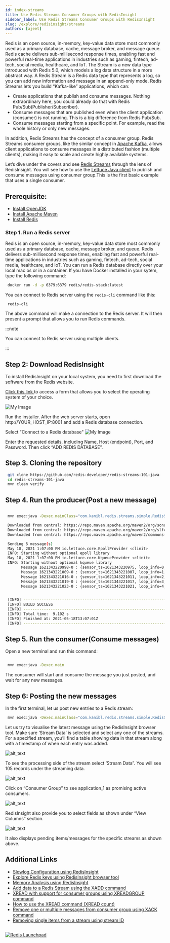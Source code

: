```yaml
---
id: index-streams
title: Use Redis Streams Consumer Groups with RedisInsight
sidebar_label: Use Redis Streams Consumer Groups with RedisInsight
slug: /explore/redisinsight/streams
authors: [ajeet]
---
```



<Authors frontMatter={frontMatter} />

Redis is an open source, in-memory, key-value data store most commonly used as a primary database, cache, message broker, and message queue. Redis cache delivers sub-millisecond response times, enabling fast and powerful real-time applications in industries such as gaming, fintech, ad-tech, social media, healthcare, and IoT. The Stream is a new data type introduced with Redis 5.0, which models a log data structure in a more abstract way.
A Redis Stream is a Redis data type that represents a log, so you can add new information and message in an append-only mode.
Redis Streams lets you build “Kafka-like” applications, which can:

- Create applications that publish and consume messages. Nothing extraordinary here, you could already do that with Redis Pub/Sub(Publisher/Subscriber).
- Consume messages that are published even when the client application (consumer) is not running. This is a big difference from Redis Pub/Sub.
- Consume messages starting from a specific point. For example, read the whole history or only new messages.

In addition, Redis Streams has the concept of a consumer group. Redis Streams consumer groups, like the similar concept in [Apache Kafka](https://kafka.apache.org/), allows client applications to consume messages in a distributed fashion (multiple clients), making it easy to scale and create highly available systems.

Let’s dive under the covers and see [Redis Streams](https://redis.io/topics/streams-intro) through the lens of RedisInsight. You will see how to use the [Lettuce Java client](https://developer.redis.com/develop/java/#using-lettuce) to publish and consume messages using consumer group.This is the first basic example that uses a single consumer.

## Prerequisite:

- [Install OpenJDK](https://openjdk.java.net/install/)
- [Install Apache Maven](https://maven.apache.org/install.html)
- [Install Redis](https://developer.redis.com/create)

### Step 1. Run a Redis server

Redis is an open source, in-memory, key-value data store most commonly used as a primary database, cache, message broker, and queue. Redis delivers sub-millisecond response times, enabling fast and powerful real-time applications in industries such as gaming, fintech, ad-tech, social media, healthcare, and IoT. You can run a Redis database directly over your local mac os or in a container. If you have Docker installed in your sytem, type the following command:

```bash
 docker run -d -p 6379:6379 redis/redis-stack:latest
```

You can connect to Redis server using the `redis-cli` command like this:

```
 redis-cli
```

The above command will make a connection to the Redis server. It will then present a prompt that allows you to run Redis commands.

:::note

You can connect to Redis server using multiple clients.

:::

## Step 2: Download RedisInsight

To install RedisInsight on your local system, you need to first download the software from the Redis website.

[Click this link ](https://redis.com/redis-enterprise/redis-insight/#insight-form) to access a form that allows you to select the operating system of your choice.

![My Image](images/redisinsightinstall.png)

Run the installer. After the web server starts, open http://YOUR_HOST_IP:8001 and add a Redis database connection.

Select "Connect to a Redis database"
![My Image](images/redisinsight4.png)

Enter the requested details, including Name, Host (endpoint), Port, and Password. Then click “ADD REDIS DATABASE”.

## Step 3. Cloning the repository

```bash
 git clone https://github.com/redis-developer/redis-streams-101-java
 cd redis-streams-101-java
 mvn clean verify
```

## Step 4. Run the producer(Post a new message)

```bash

 mvn exec:java -Dexec.mainClass="com.kanibl.redis.streams.simple.RedisStreams101Producer" -Dexec.args="5"

 Downloaded from central: https://repo.maven.apache.org/maven2/org/sonatype/sisu/sisu-guice/2.1.7/sisu-guice-2.1.7-noaop.jar (472 kB at 450 kB/s)
 Downloaded from central: https://repo.maven.apache.org/maven2/org/slf4j/slf4j-api/1.7.5/slf4j-api-1.7.5.jar (26 kB at 25 kB/s)
 Downloaded from central: https://repo.maven.apache.org/maven2/commons-codec/commons-codec/1.11/commons-codec-1.11.jar (335 kB at 313 kB/s)

 Sending 5 message(s)
 May 18, 2021 1:07:00 PM io.lettuce.core.EpollProvider <clinit>
 INFO: Starting without optional epoll library
 May 18, 2021 1:07:00 PM io.lettuce.core.KqueueProvider <clinit>
 INFO: Starting without optional kqueue library
       Message 1621343220998-0 : {sensor_ts=1621343220975, loop_info=0, speed=15, direction=270} posted
       Message 1621343221009-0 : {sensor_ts=1621343221007, loop_info=1, speed=15, direction=270} posted
       Message 1621343221016-0 : {sensor_ts=1621343221011, loop_info=2, speed=15, direction=270} posted
       Message 1621343221019-0 : {sensor_ts=1621343221017, loop_info=3, speed=15, direction=270} posted
       Message 1621343221023-0 : {sensor_ts=1621343221021, loop_info=4, speed=15, direction=270} posted


 [INFO] ------------------------------------------------------------------------
 [INFO] BUILD SUCCESS
 [INFO] ------------------------------------------------------------------------
 [INFO] Total time:  9.102 s
 [INFO] Finished at: 2021-05-18T13:07:01Z
 [INFO] ------------------------------------------------------------------------

```

## Step 5. Run the consumer(Consume messages)

Open a new terminal and run this command:

```bash

 mvn exec:java -Dexec.main
```

The consumer will start and consume the message you just posted, and wait for any new messages.

## Step 6: Posting the new messages

In the first terminal, let us post new entries to a Redis stream:

```bash
 mvn exec:java -Dexec.mainClass="com.kanibl.redis.streams.simple.RedisStreams101Producer" -Dexec.args="100"
```

Let us try to visualise the latest message using the RedisInsight browser tool. Make sure ‘Stream Data’ is selected and select any one of the streams. For a specified stream, you’ll find a table showing data in that stream along with a timestamp of when each entry was added.

![alt_text](images/image16.png)

To see the processing side of the stream select ‘Stream Data”. You will see 105 records under the streaming data.

![alt_text](images/image17.png)

Click on “Consumer Group” to see application_1 as promising active consumers.

![alt_text](images/image18.png)

RedisInsight also provide you to select fields as shown under “View Columns” section.

![alt_text](images/image19.png)

It also displays pending items/messages for the specific streams as shown above.

## Additional Links

- [Slowlog Configuration using RedisInsight](/explore/redisinsight/slowlog)
- [Explore Redis keys using RedisInsight browser tool](/explore/redisinsight/browser)
- [Memory Analysis using RedisInsight](/explore/redisinsight/memoryanalyzer)
- [Add data to a Redis Stream using the XADD command](https://redis.io/commands/xadd/)
- [XREAD with support for consumer groups using XREADGROUP command](https://redis.io/commands/xreadgroup/)
- [How to use the XREAD command (XREAD count)](https://redis.io/commands/xread/)
- [Remove one or multiple messages from consumer group using XACK command](https://redis.io/commands/xack/)
- [Removing single items from a stream using stream ID](https://redis.io/docs/manual/data-types/streams/#removing-single-items-from-a-stream)

##

<div>
  <a
    href="https://launchpad.redis.com"
    target="_blank"
    rel="noopener"
    className="link">
    <img
      src="/img/launchpad.png"
      className="thumb"
      loading="lazy"
      alt="Redis Launchpad"
    />
  </a>
</div>
